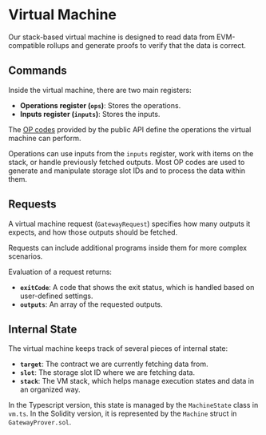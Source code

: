 # Virtual Machine

Our stack-based virtual machine is designed to read data from EVM-compatible rollups and generate proofs to verify that the data is correct.

## Commands

Inside the virtual machine, there are two main registers:

- **Operations register (`ops`)**: Stores the operations.
- **Inputs register (`inputs`)**: Stores the inputs.

The [OP codes](/op-code-reference) provided by the public API define the operations the virtual machine can perform.

Operations can use inputs from the `inputs` register, work with items on the stack, or handle previously fetched outputs. Most OP codes are used to generate and manipulate storage slot IDs and to process the data within them.

## Requests

A virtual machine request (`GatewayRequest`) specifies how many outputs it expects, and how those outputs should be fetched.

Requests can include additional programs inside them for more complex scenarios.

Evaluation of a request returns:

- **`exitCode`**: A code that shows the exit status, which is handled based on user-defined settings.
- **`outputs`**: An array of the requested outputs.

## Internal State

The virtual machine keeps track of several pieces of internal state:

- **`target`**: The contract we are currently fetching data from.
- **`slot`**: The storage slot ID where we are fetching data.
- **`stack`**: The VM stack, which helps manage execution states and data in an organized way.

In the Typescript version, this state is managed by the `MachineState` class in `vm.ts`. In the Solidity version, it is represented by the `Machine` struct in `GatewayProver.sol`.